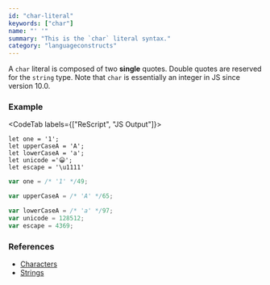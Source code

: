 ```yaml
---
id: "char-literal"
keywords: ["char"]
name: "' '"
summary: "This is the `char` literal syntax."
category: "languageconstructs"
---
```


A `char` literal is composed of two **single** quotes. Double quotes are reserved for the `string` type. Note that `char` is essentially an integer in JS since version 10.0.

### Example

<CodeTab labels={["ReScript", "JS Output"]}>

```res
let one = '1';
let upperCaseA = 'A';
let lowerCaseA = 'a';
let unicode ='😀';
let escape = '\u1111'
```



```js
var one = /* '1' */49;

var upperCaseA = /* 'A' */65;

var lowerCaseA = /* 'a' */97;
var unicode = 128512;
var escape = 4369;
```

</CodeTab>

### References

* [Characters](/docs/manual/latest/primitive-types#char)
* [Strings](/docs/manual/latest/primitive-types#string)
